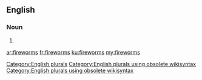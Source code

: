 ==English==

===Noun===
{{head|en}}

# {{plural of|fireworm}}

[[Category:English plurals]][[Category:English plurals using obsolete wikisyntax]][[Category:English plurals using obsolete wikisyntax]]

[[ar:fireworms]]
[[fr:fireworms]]
[[ku:fireworms]]
[[my:fireworms]]